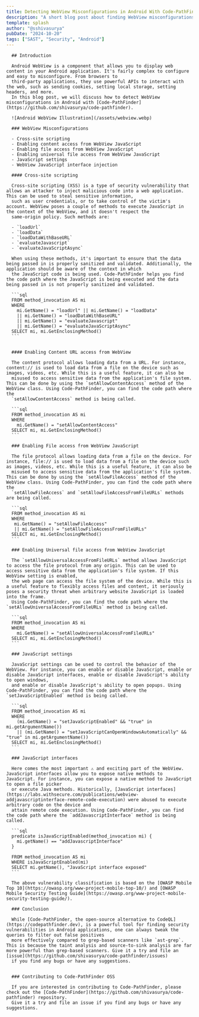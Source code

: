 ```yaml
---
title: Detecting WebView Misconfigurations in Android With Code-PathFinder
description: "A short blog post about finding WebView misconfigurations in Android with Code-PathFinder"
template: splash
author: "@sshivasurya"
pubDate: "2024-10-20"
tags: ["SAST", "Security", "Android"]
---
```



<CombinedLayout frontmatter={frontmatter}>

      ## Introduction

      Android WebView is a component that allows you to display web content in your Android application. It's fairly complex to configure and easy to misconfigure. From browsers to
      third-party applications, they use powerful APIs to interact with the web, such as sending cookies, setting local storage, setting headers, and more.
      In this blog post, we will discuss how to detect WebView misconfigurations in Android with [Code-PathFinder](https://github.com/shivasurya/code-pathfinder).

      ![Android WebView Illustration](/assets/webview.webp)

      ### WebView Misconfigurations

      - Cross-site scripting
      - Enabling content access from WebView JavaScript
      - Enabling file access from WebView JavaScript
      - Enabling universal file access from WebView JavaScript
      - JavaScript settings
      - WebView JavaScript interface injection

      #### Cross-site scripting

      Cross-site scripting (XSS) is a type of security vulnerability that allows an attacker to inject malicious code into a web application. This can be used to steal sensitive information,
      such as user credentials, or to take control of the victim's account. WebView poses a couple of methods to execute JavaScript in the context of the WebView, and it doesn't respect the
      same-origin policy. Such methods are:

      - `loadUrl`
      - `loadData`
      - `loadDataWithBaseURL`
      - `evaluateJavascript`
      - `evaluateJavaScriptAsync`

      When using these methods, it's important to ensure that the data being passed in is properly sanitized and validated. Additionally, the application should be aware of the context in which
      the JavaScript code is being used. Code-PathFinder helps you find the code path where the JavaScript is being executed and the data being passed in is not properly sanitized and validated.

      ```sql
      FROM method_invocation AS mi
      WHERE
        mi.GetName() = "loadUrl" || mi.GetName() = "loadData"
        || mi.GetName() = "loadDataWithBaseURL"
        || mi.GetName() = "evaluateJavascript"
        || mi.GetName() = "evaluateJavaScriptAsync"
      SELECT mi, mi.GetEnclosingMethod()
      ```


      #### Enabling Content URL access from WebView

      The content protocol allows loading data from a URL. For instance, content:// is used to load data from a file on the device such as images, videos, etc. While this is a useful feature, it can also be
      misused to access sensitive data from the application's file system. This can be done by using the `setAllowContentAccess` method of the WebView class. Using Code-PathFinder, you can find the code path where the
      `setAllowContentAccess` method is being called.

      ```sql
      FROM method_invocation AS mi
      WHERE
        mi.GetName() = "setAllowContentAccess"
      SELECT mi, mi.GetEnclosingMethod()
      ```

      ### Enabling File access from WebView JavaScript

      The file protocol allows loading data from a file on the device. For instance, file:// is used to load data from a file on the device such as images, videos, etc. While this is a useful feature, it can also be
      misused to access sensitive data from the application's file system. This can be done by using the `setAllowFileAccess` method of the WebView class. Using Code-PathFinder, you can find the code path where the
      `setAllowFileAccess` and `setAllowFileAccessFromFileURLs` methods are being called.

      ```sql
      FROM method_invocation AS mi
      WHERE
       mi.GetName() = "setAllowFileAccess"
       || mi.GetName() = "setAllowFileAccessFromFileURLs"
      SELECT mi, mi.GetEnclosingMethod()
      ```

      ### Enabling Universal file access from WebView JavaScript

      The `setAllowUniversalAccessFromFileURLs` method allows JavaScript to access the file protocol from any origin. This can be used to access sensitive data from the application's file system. If this WebView setting is enabled,
      the web page can access the file system of the device. While this is a useful feature to flexibly access files and content, it seriously poses a security threat when arbitrary website JavaScript is loaded into the frame.
      Using Code-PathFinder, you can find the code path where the `setAllowUniversalAccessFromFileURLs` method is being called.

      ```sql
      FROM method_invocation AS mi
      WHERE
        mi.GetName() = "setAllowUniversalAccessFromFileURLs"
      SELECT mi, mi.GetEnclosingMethod()
      ```

      ### JavaScript settings

      JavaScript settings can be used to control the behavior of the WebView. For instance, you can enable or disable JavaScript, enable or disable JavaScript interfaces, enable or disable JavaScript's ability to open windows,
      and enable or disable JavaScript's ability to open popups. Using Code-PathFinder, you can find the code path where the `setJavaScriptEnabled` method is being called.

      ```sql
      FROM method_invocation AS mi
      WHERE
        (mi.GetName() = "setJavaScriptEnabled" && "true" in mi.getArgumentName())
        || (mi.GetName() = "setJavaScriptCanOpenWindowsAutomatically" && "true" in mi.getArgumentName())
      SELECT mi, mi.GetEnclosingMethod()
      ```

      ### JavaScript interfaces

      Here comes the most important ⚠️ and exciting part of the WebView. JavaScript interfaces allow you to expose native methods to JavaScript. For instance, you can expose a native method to JavaScript to open a file picker
      or execute Java methods. Historically, [JavaScript interfaces](https://labs.withsecure.com/publications/webview-addjavascriptinterface-remote-code-execution) were abused to execute arbitrary code on the device and
      attain remote code execution. Using Code-PathFinder, you can find the code path where the `addJavascriptInterface` method is being called.

      ```sql
      predicate isJavaScriptEnabled(method_invocation mi) {
        mi.getName() == "addJavascriptInterface"
      }

      FROM method_invocation AS mi
      WHERE isJavaScriptEnabled(mi)
      SELECT mi.getName(), "JavaScript interface exposed"
      ```

      The above vulnerability classification is based on the [OWASP Mobile Top 10](https://owasp.org/www-project-mobile-top-10/) and [OWASP Mobile Security Testing Guide](https://owasp.org/www-project-mobile-security-testing-guide/).

      ### Conclusion

      While [Code-PathFinder, the open-source alternative to CodeQL](https://codepathfinder.dev), is a powerful tool for finding security vulnerabilities in Android applications, one can always tweak the queries to filter out false positives
      more effectively compared to grep-based scanners like `ast-grep`. This is because the taint analysis and source-to-sink analysis are far more powerful than grep-based scanners. Give it a try and file an [issue](https://github.com/shivasurya/code-pathfinder/issues)
      if you find any bugs or have any suggestions.


      ### Contributing to Code-PathFinder OSS

      If you are interested in contributing to Code-PathFinder, please check out the [Code-PathFinder](https://github.com/shivasurya/code-pathfinder) repository.
      Give it a try and file an issue if you find any bugs or have any suggestions.

</CombinedLayout>

